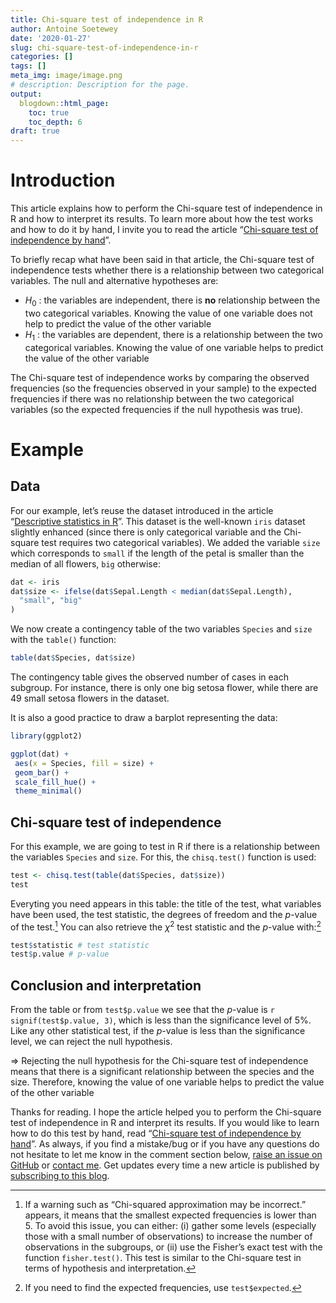 ```yaml
---
title: Chi-square test of independence in R
author: Antoine Soetewey
date: '2020-01-27'
slug: chi-square-test-of-independence-in-r
categories: []
tags: []
meta_img: image/image.png
# description: Description for the page.
output:
  blogdown::html_page:
    toc: true
    toc_depth: 6
draft: true
---
```


# Introduction

This article explains how to perform the Chi-square test of independence in R and how to interpret its results. To learn more about how the test works and how to do it by hand, I invite you to read the article "[Chi-square test of independence by hand](/blog/chi-square-test-of-independence-by-hand/)".

To briefly recap what have been said in that article, the Chi-square test of independence tests whether there is a relationship between two categorical variables. The null and alternative hypotheses are:

* $H_0$ : the variables are independent, there is **no** relationship between the two categorical variables. Knowing the value of one variable does not help to predict the value of the other variable
* $H_1$ : the variables are dependent, there is a relationship between the two categorical variables. Knowing the value of one variable helps to predict the value of the other variable

The Chi-square test of independence works by comparing the observed frequencies (so the frequencies observed in your sample) to the expected frequencies if there was no relationship between the two categorical variables (so the expected frequencies if the null hypothesis was true).

# Example

## Data

For our example, let's reuse the dataset introduced in the article "[Descriptive statistics in R](/blog/descriptive-statistics-in-r/)". This dataset is the well-known `iris` dataset slightly enhanced (since there is only categorical variable and the Chi-square test requires two categorical variables). We added the variable `size` which corresponds to `small` if the length of the petal is smaller than the median of all flowers, `big` otherwise:

```r
dat <- iris
dat$size <- ifelse(dat$Sepal.Length < median(dat$Sepal.Length),
  "small", "big"
)
```

We now create a contingency table of the two variables `Species` and `size` with the `table()` function:

```r
table(dat$Species, dat$size)
```

The contingency table gives the observed number of cases in each subgroup. For instance, there is only one big setosa flower, while there are 49 small setosa flowers in the dataset.

It is also a good practice to draw a barplot representing the data: 

```r
library(ggplot2)

ggplot(dat) +
 aes(x = Species, fill = size) +
 geom_bar() +
 scale_fill_hue() +
 theme_minimal()
```


## Chi-square test of independence

For this example, we are going to test in R if there is a relationship between the variables `Species` and `size`. For this, the `chisq.test()` function is used:

```r
test <- chisq.test(table(dat$Species, dat$size))
test
```

Everyting you need appears in this table: the title of the test, what variables have been used, the test statistic, the degrees of freedom and the $p$-value of the test.^[If a warning such as "Chi-squared approximation may be incorrect." appears, it means that the smallest expected frequencies is lower than 5. To avoid this issue, you can either: (i) gather some levels (especially those with a small number of observations) to increase the number of observations in the subgroups, or (ii) use the Fisher's exact test with the function `fisher.test()`. This test is similar to the Chi-square test in terms of hypothesis and interpretation.] You can also retrieve the $\chi^2$ test statistic and the $p$-value with:^[If you need to find the expected frequencies, use `test$expected`.]

```r
test$statistic # test statistic
test$p.value # p-value
```

## Conclusion and interpretation

From the table or from `test$p.value` we see that the $p$-value is `r signif(test$p.value, 3)`, which is less than the significance level of 5%. Like any other statistical test, if the $p$-value is less than the significance level, we can reject the null hypothesis.
<!-- If you are not familiar with $p$-values, I invite you to read this [article](/blog/xxx/).  -->

$\Rightarrow$ Rejecting the null hypothesis for the Chi-square test of independence means that there is a significant relationship between the species and the size. Therefore, knowing the value of one variable helps to predict the value of the other variable

Thanks for reading. I hope the article helped you to perform the Chi-square test of independence in R and interpret its results. If you would like to learn how to do this test by hand, read "[Chi-square test of independence by hand](/blog/chi-square-test-of-independence-by-hand/)". As always, if you find a mistake/bug or if you have any questions do not hesitate to let me know in the comment section below, <a href="https://github.com/AntoineSoetewey/statsandr/issues" target="_blank" rel="noopener">raise an issue on GitHub</a> or [contact me](/contact/). Get updates every time a new article is published by [subscribing to this blog](/subscribe/).